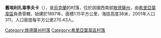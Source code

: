 {{coord|47|8|36|N|30|23|15|E|scale:30000|display=title}}

'''舊埃利扎韋季夫卡'''（{{lang-uk|Стара Єлизаветівка}}），是[[烏克蘭|烏克蘭]]的村落，位於該國西南部[[敖德薩州|敖德薩州]]，由[[希里亞葉韋區|希里亞葉韋區]]負責管轄，始建於1897年，面積1.15平方公里，海拔高度38米，2001年人口311，人口密度每平方公里270.43人。

{{DEFAULTSORT:Стара Єлизаветівка}}
[[Category:敖德薩州村落|Category:敖德薩州村落]]
[[Category:希里亞葉韋區村落|Category:希里亞葉韋區村落]]


{{Odessa-geo-stub}}
